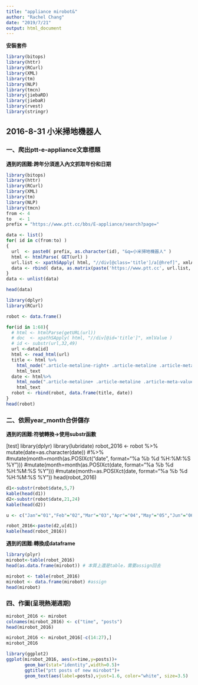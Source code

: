 ```yaml
---
title: "appliance mirobot&"
author: "Rachel Chang"
date: "2019/7/21"
output: html_document
---
```


**安裝套件**
```r
library(bitops)
library(httr)
library(RCurl)
library(XML)
library(tm)
library(NLP)
library(tmcn)
library(jiebaRD)
library(jiebaR)
library(rvest)
library(stringr)
```

## 2016-8-31 小米掃地機器人
### 一、爬出ptt-e-appliance文章標題

**遇到的困難:跨年分須進入內文抓取年份和日期**
```r
library(bitops)
library(httr)
library(RCurl)
library(XML)
library(tm)
library(NLP)
library(tmcn)
from <- 4 
to   <- 1 
prefix = "https://www.ptt.cc/bbs/E-appliance/search?page="

data <- list()
for( id in c(from:to) )
{
  url  <- paste0( prefix, as.character(id), "&q=小米掃地機器人" )
  html <- htmlParse( GET(url) )
  url.list <- xpathSApply( html, "//div[@class='title']/a[@href]", xmlAttrs )
  data <- rbind( data, as.matrix(paste('https://www.ptt.cc', url.list, sep='')) )
}
data <- unlist(data)

head(data)
```

```r
library(dplyr)
library(RCurl)

robot <- data.frame() 

for(id in 1:68){
  # html <- htmlParse(getURL(url))
  # doc  <- xpathSApply( html, "//div[@id='title']", xmlValue )
  # id <- substr(url,32,49)
  url <-data[id]
  html <- read_html(url)
  title <- html %>%     
    html_node(".article-metaline-right+ .article-metaline .article-meta-value") %>%
    html_text
  date <- html%>% 
    html_node(".article-metaline+ .article-metaline .article-meta-value") %>%
    html_text
  robot <- rbind(robot, data.frame(title, date))
}
head(robot)

```

### 二、依照year_month合併儲存

**遇到的困難:符號轉換->使用substr函數**

[test]
library(dplyr)
library(lubridate)
robot_2016 <- robot %>% 
  mutate(date=as.character(date)) #%>%
  #mutate(month=month(as.POSIXct("date", format="%a %b %d %H:%M:%S %Y")))
  #mutate(month=month(as.POSIXct(date, format="%a %b %d %H:%M:%S %Y")))
  #mutate(month=as.POSIXct(date, format="%a %b %d %H:%M:%S %Y"))
head(robot_2016)

```r

d1<-substr(robot$date,5,7)
kable(head(d1))
d2<-substr(robot$date,21,24)
kable(head(d2))

u <- c("Jan"="01","Feb"="02","Mar"="03","Apr"="04","May"="05","Jun"="06","Jul"="07","Aug"="08","Sep"="09","Oct"=10,"Nov"=11,"Dec"=12)

robot_2016<-paste(d2,u[d1])
kable(head(robot_2016))

```

**遇到的困難:轉換成dataframe**

```r
library(plyr)
mirobot<-table(robot_2016)
head(as.data.frame(mirobot)) # 本質上還是table，需要assign回去

mirobot <- table(robot_2016)
mirobot <- data.frame(mirobot) #assign
head(mirobot)


```

### 四、作圖(呈現熱潮週期)

```r

mirobot_2016 <- mirobot
colnames(mirobot_2016) <- c("time", "posts")
head(mirobot_2016)

mirobot_2016 <- mirobot_2016[-c(14:27),] 
mirobot_2016 

library(ggplot2)
ggplot(mirobot_2016, aes(x=time,y=posts))+
       geom_bar(stat="identity",width=0.5)+
       ggtitle("ptt posts of new mirobot")+
       geom_text(aes(label=posts),vjust=1.6, color="white", size=3.5)
       

```




